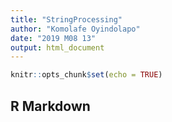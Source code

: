 ```yaml
---
title: "StringProcessing"
author: "Komolafe Oyindolapo"
date: "2019 M08 13"
output: html_document
---
```


```r
knitr::opts_chunk$set(echo = TRUE)
```

## R Markdown

